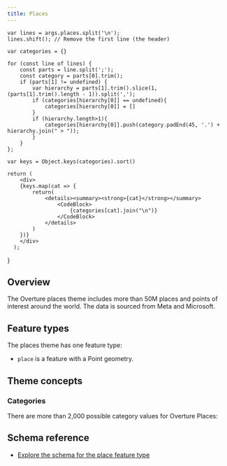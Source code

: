 ```yaml
---
title: Places
---
```




    var lines = args.places.split('\n');
    lines.shift(); // Remove the first line (the header)

    var categories = {}

    for (const line of lines) {
        const parts = line.split(';');
        const category = parts[0].trim();
        if (parts[1] != undefined) {
            var hierarchy = parts[1].trim().slice(1, (parts[1].trim().length - 1)).split(',');
            if (categories[hierarchy[0]] == undefined){
                categories[hierarchy[0]] = []
            }
            if (hierarchy.length>1){
                categories[hierarchy[0]].push(category.padEnd(45, '.') + hierarchy.join(" > "));
            }
        }
    };

    var keys = Object.keys(categories).sort()

    return (
        <div>
        {keys.map(cat => {
            return(
                <details><summary><strong>{cat}</strong></summary>
                    <CodeBlock>
                        {categories[cat].join("\n")}
                    </CodeBlock>
                </details>
            )
        })}
        </div>
      );
}


## Overview

The Overture places theme includes more than 50M places and points of interest around the world. The data is sourced from Meta and Microsoft.

## Feature types

The places theme has one feature type:

- `place` is a feature with a Point geometry.

## Theme concepts

### Categories

There are more than 2,000 possible category values for Overture Places:

<PlacesCategories places={overture_categories}></PlacesCategories>

## Schema reference

- [Explore the schema for the place feature type](/schema/reference/places/place)
